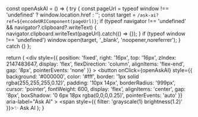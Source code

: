   const openAskAI = () => {
    try {
      const pageUrl = typeof window !== 'undefined' ? window.location.href : '';
      const target = `/ask-ai?ref=${encodeURIComponent(pageUrl)}`;
      if (typeof navigator !== 'undefined' && navigator?.clipboard?.writeText) {
        navigator.clipboard.writeText(pageUrl).catch(() => {});
      }
      if (typeof window !== 'undefined') window.open(target, '_blank', 'noopener,noreferrer');
    } catch {}
  };

  return (
    <div
      style={{
        position: 'fixed',
        right: '16px',
        top: '16px',
        zIndex: 2147483647,
        display: 'flex',
        flexDirection: 'column',
        alignItems: 'flex-end',
        gap: '8px',
        pointerEvents: 'none'
      }}
    >
      <button
        onClick={openAskAI}
        style={{
          background: '#000000',
          color: '#fff',
          border: '1px solid rgba(255,255,255,0.12)',
          padding: '10px 14px',
          borderRadius: '999px',
          cursor: 'pointer',
          fontWeight: 600,
          display: 'flex',
          alignItems: 'center',
          gap: '8px',
          boxShadow: '0 6px 18px rgba(0,0,0,0.25)',
          pointerEvents: 'auto'
        }}
        aria-label="Ask AI"
      >
        <span style={{ filter: 'grayscale(1) brightness(1.2)' }}>✨</span>
        Ask AI
      </button>
    </div>
  );
}


